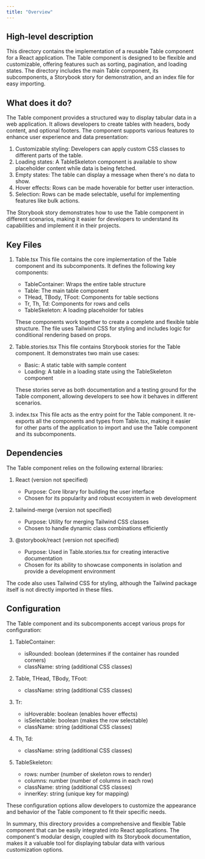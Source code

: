 ```yaml
---
title: "Overview"
---
```


## High-level description
This directory contains the implementation of a reusable Table component for a React application. The Table component is designed to be flexible and customizable, offering features such as sorting, pagination, and loading states. The directory includes the main Table component, its subcomponents, a Storybook story for demonstration, and an index file for easy importing.

## What does it do?
The Table component provides a structured way to display tabular data in a web application. It allows developers to create tables with headers, body content, and optional footers. The component supports various features to enhance user experience and data presentation:

1. Customizable styling: Developers can apply custom CSS classes to different parts of the table.
2. Loading states: A TableSkeleton component is available to show placeholder content while data is being fetched.
3. Empty states: The table can display a message when there's no data to show.
4. Hover effects: Rows can be made hoverable for better user interaction.
5. Selection: Rows can be made selectable, useful for implementing features like bulk actions.

The Storybook story demonstrates how to use the Table component in different scenarios, making it easier for developers to understand its capabilities and implement it in their projects.

## Key Files

1. Table.tsx
   This file contains the core implementation of the Table component and its subcomponents. It defines the following key components:
   - TableContainer: Wraps the entire table structure
   - Table: The main table component
   - THead, TBody, TFoot: Components for table sections
   - Tr, Th, Td: Components for rows and cells
   - TableSkeleton: A loading placeholder for tables

   These components work together to create a complete and flexible table structure. The file uses Tailwind CSS for styling and includes logic for conditional rendering based on props.

2. Table.stories.tsx
   This file contains Storybook stories for the Table component. It demonstrates two main use cases:
   - Basic: A static table with sample content
   - Loading: A table in a loading state using the TableSkeleton component

   These stories serve as both documentation and a testing ground for the Table component, allowing developers to see how it behaves in different scenarios.

3. index.tsx
   This file acts as the entry point for the Table component. It re-exports all the components and types from Table.tsx, making it easier for other parts of the application to import and use the Table component and its subcomponents.

## Dependencies
The Table component relies on the following external libraries:

1. React (version not specified)
   - Purpose: Core library for building the user interface
   - Chosen for its popularity and robust ecosystem in web development

2. tailwind-merge (version not specified)
   - Purpose: Utility for merging Tailwind CSS classes
   - Chosen to handle dynamic class combinations efficiently

3. @storybook/react (version not specified)
   - Purpose: Used in Table.stories.tsx for creating interactive documentation
   - Chosen for its ability to showcase components in isolation and provide a development environment

The code also uses Tailwind CSS for styling, although the Tailwind package itself is not directly imported in these files.

## Configuration
The Table component and its subcomponents accept various props for configuration:

1. TableContainer:
   - isRounded: boolean (determines if the container has rounded corners)
   - className: string (additional CSS classes)

2. Table, THead, TBody, TFoot:
   - className: string (additional CSS classes)

3. Tr:
   - isHoverable: boolean (enables hover effects)
   - isSelectable: boolean (makes the row selectable)
   - className: string (additional CSS classes)

4. Th, Td:
   - className: string (additional CSS classes)

5. TableSkeleton:
   - rows: number (number of skeleton rows to render)
   - columns: number (number of columns in each row)
   - className: string (additional CSS classes)
   - innerKey: string (unique key for mapping)

These configuration options allow developers to customize the appearance and behavior of the Table component to fit their specific needs.

In summary, this directory provides a comprehensive and flexible Table component that can be easily integrated into React applications. The component's modular design, coupled with its Storybook documentation, makes it a valuable tool for displaying tabular data with various customization options.